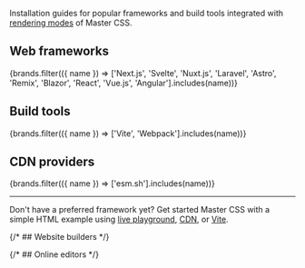 
Installation guides for popular frameworks and build tools integrated with [rendering modes](/docs/rendering-modes) of Master CSS.

## Web frameworks
<IconButtons url="/docs/installation">
    {brands.filter(({ name }) => ['Next.js', 'Svelte', 'Nuxt.js', 'Laravel', 'Astro', 'Remix', 'Blazor', 'React', 'Vue.js', 'Angular'].includes(name))}
</IconButtons>

## Build tools
<IconButtons url="/docs/installation">
    {brands.filter(({ name }) => ['Vite', 'Webpack'].includes(name))}
</IconButtons>

## CDN providers
<IconButtons url="/docs/installation">
    {brands.filter(({ name }) => ['esm.sh'].includes(name))}
</IconButtons>

---

Don't have a preferred framework yet? Get started Master CSS with a simple HTML example using [live playground](/play), [CDN](/docs/installation/cdn), or [Vite](/docs/installation/vite).

{/* ## Website builders */}

{/* ## Online editors */}